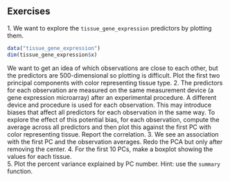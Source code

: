 ## Exercises 
1\. We want to explore the `tissue_gene_expression` predictors by plotting them.  
```r
data("tissue_gene_expression") 
dim(tissue_gene_expression$x) 
``` 
We want to get an idea of which observations are close to each other, but  
the predictors are 500-dimensional so plotting is difficult. Plot the first two principal components with color representing tissue type. 
2\. The predictors for each observation are measured on the same measurement device (a gene expression microarray) after an experimental procedure. A different device and procedure is used for each observation. This may introduce biases that affect all predictors for each observation in the same way. To explore the effect of this potential bias, for each observation, compute the average across all predictors and then plot this against the first PC with color representing tissue. Report the correlation. 
3\. We see an association with the first PC and the observation averages. Redo the PCA but only after removing the center. 
4\. For the first 10 PCs, make a boxplot showing the values for each tissue.  
5\. Plot the percent variance explained by PC number. Hint: use the `summary` function. 

 
